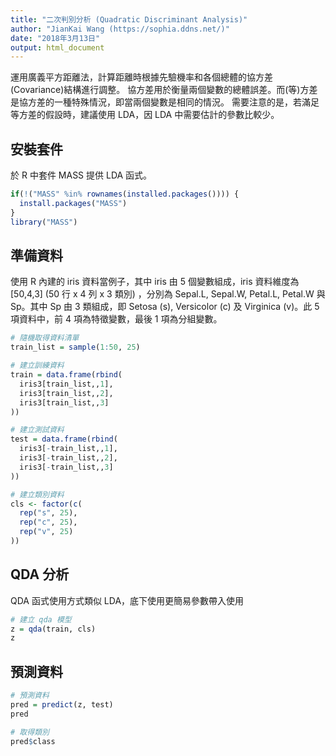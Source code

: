```yaml
---
title: "二次判別分析 (Quadratic Discriminant Analysis)"
author: "JianKai Wang (https://sophia.ddns.net/)"
date: "2018年3月13日"
output: html_document
---
```


運用廣義平方距離法，計算距離時根據先驗機率和各個總體的協方差(Covariance)結構進行調整。
協方差用於衡量兩個變數的總體誤差。而(等)方差是協方差的一種特殊情況，即當兩個變數是相同的情況。
需要注意的是，若滿足等方差的假設時，建議使用 LDA，因 LDA 中需要估計的參數比較少。

## 安裝套件

於 R 中套件 MASS 提供 LDA 函式。

```r
if(!("MASS" %in% rownames(installed.packages()))) {
  install.packages("MASS")
}
library("MASS")
```

## 準備資料

使用 R 內建的 iris 資料當例子，其中 iris 由 5 個變數組成，iris 資料維度為 [50,4,3] (50 行 x 4 列 x 3 類別) ，分別為 Sepal.L, Sepal.W, Petal.L, Petal.W 與 Sp。其中 Sp 由 3 類組成，即 Setosa (s), Versicolor (c) 及 Virginica (v)。此 5 項資料中，前 4 項為特徵變數，最後 1 項為分組變數。

```r
# 隨機取得資料清單
train_list = sample(1:50, 25)

# 建立訓練資料
train = data.frame(rbind(
  iris3[train_list,,1],
  iris3[train_list,,2],
  iris3[train_list,,3]
))

# 建立測試資料
test = data.frame(rbind(
  iris3[-train_list,,1],
  iris3[-train_list,,2],
  iris3[-train_list,,3]
))

# 建立類別資料
cls <- factor(c(
  rep("s", 25),
  rep("c", 25),
  rep("v", 25)
))
```

## QDA 分析

QDA 函式使用方式類似 LDA，底下使用更簡易參數帶入使用

```r
# 建立 qda 模型
z = qda(train, cls)
z
```

## 預測資料

```r
# 預測資料
pred = predict(z, test)
pred

# 取得類別
pred$class
```


